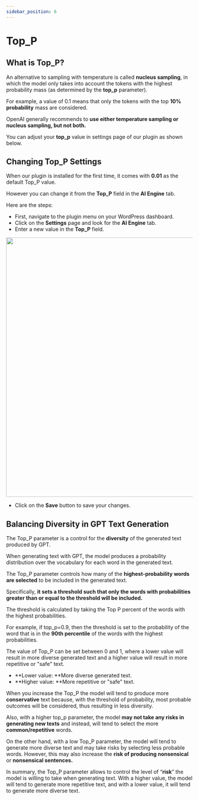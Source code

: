 ```yaml
---
sidebar_position: 6
---
```



# Top_P

## What is Top_P?

An alternative to sampling with temperature is called **nucleus sampling**, in which the model only takes into account the tokens with the highest probability mass (as determined by the **top_p** parameter).

For example, a value of 0.1 means that only the tokens with the top **10% probability** mass are considered.

OpenAI generally recommends to **use either temperature sampling or nucleus sampling, but not both.**

You can adjust your **top_p** value in settings page of our plugin as shown below.

## Changing Top_P Settings

When our plugin is installed for the first time, it comes with **0.01** as the default Top_P value.

However you can change it from the **Top_P** field in the **AI Engine** tab.

Here are the steps:

- First, navigate to the plugin menu on your WordPress dashboard.
- Click on the **Settings** page and look for the **AI Engine** tab.
- Enter a new value in the **Top_P** field.

<img src={TopP} width="700" />

- Click on the **Save** button to save your changes.

## Balancing Diversity in GPT Text Generation

The Top_P parameter is a control for the **diversity** of the generated text produced by GPT.

When generating text with GPT, the model produces a probability distribution over the vocabulary for each word in the generated text.

The Top_P parameter controls how many of the **highest-probability words are selected** to be included in the generated text.

Specifically, **it sets a threshold such that only the words with probabilities greater than or equal to the threshold will be included.**

The threshold is calculated by taking the Top P percent of the words with the highest probabilities.

For example, if top_p=0.9, then the threshold is set to the probability of the word that is in the **90th percentile** of the words with the highest probabilities.

The value of Top_P can be set between 0 and 1, where a lower value will result in more diverse generated text and a higher value will result in more repetitive or "safe" text.

- **Lower value: **More diverse generated text.
- **Higher value: **More repetitive or "safe" text.

When you increase the Top_P the model will tend to produce more **conservative** text because, with the threshold of probability, most probable outcomes will be considered, thus resulting in less diversity.

Also, with a higher top_p parameter, the model **may not take any risks in generating new texts** and instead, will tend to select the more **common/repetitive** words.

On the other hand, with a low Top_P parameter, the model will tend to generate more diverse text and may take risks by selecting less probable words. However, this may also increase the **risk of producing nonsensical** or **nonsensical sentences.**

In summary, the Top_P parameter allows to control the level of “**risk**” the model is willing to take when generating text. With a higher value, the model will tend to generate more repetitive text, and with a lower value, it will tend to generate more diverse text.